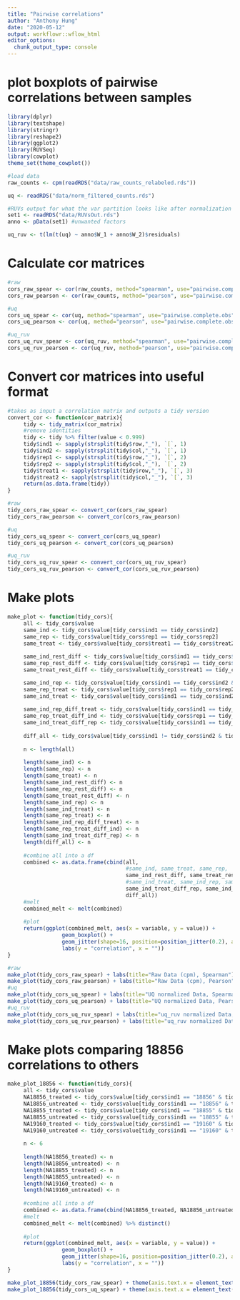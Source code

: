 ```yaml
---
title: "Pairwise correlations"
author: "Anthony Hung"
date: "2020-05-12"
output: workflowr::wflow_html
editor_options:
  chunk_output_type: console
---
```


# plot boxplots of pairwise correlations between samples

```r
library(dplyr)
library(textshape)
library(stringr)
library(reshape2)
library(ggplot2)
library(RUVSeq)
library(cowplot)
theme_set(theme_cowplot())

#load data
raw_counts <- cpm(readRDS("data/raw_counts_relabeled.rds"))

uq <- readRDS("data/norm_filtered_counts.rds")

#RUVs output for what the var partition looks like after normalization
set1 <- readRDS("data/RUVsOut.rds")
anno <- pData(set1) #unwanted factors

uq_ruv <- t(lm(t(uq) ~ anno$W_1 + anno$W_2)$residuals)
```

# Calculate cor matrices

```r
#raw
cors_raw_spear <- cor(raw_counts, method="spearman", use="pairwise.complete.obs")
cors_raw_pearson <- cor(raw_counts, method="pearson", use="pairwise.complete.obs")

#uq
cors_uq_spear <- cor(uq, method="spearman", use="pairwise.complete.obs")
cors_uq_pearson <- cor(uq, method="pearson", use="pairwise.complete.obs")

#uq_ruv
cors_uq_ruv_spear <- cor(uq_ruv, method="spearman", use="pairwise.complete.obs")
cors_uq_ruv_pearson <- cor(uq_ruv, method="pearson", use="pairwise.complete.obs")
```

# Convert cor matrices into useful format

```r
#takes as input a correlation matrix and outputs a tidy version
convert_cor <- function(cor_matrix){
     tidy <- tidy_matrix(cor_matrix)
     #remove identities
     tidy <- tidy %>% filter(value < 0.999)
     tidy$ind1 <- sapply(strsplit(tidy$row,"_"), `[`, 1)
     tidy$ind2 <- sapply(strsplit(tidy$col,"_"), `[`, 1)
     tidy$rep1 <- sapply(strsplit(tidy$row,"_"), `[`, 2)
     tidy$rep2 <- sapply(strsplit(tidy$col,"_"), `[`, 2)
     tidy$treat1 <- sapply(strsplit(tidy$row,"_"), `[`, 3)
     tidy$treat2 <- sapply(strsplit(tidy$col,"_"), `[`, 3)
     return(as.data.frame(tidy))
}

#raw
tidy_cors_raw_spear <- convert_cor(cors_raw_spear)
tidy_cors_raw_pearson <- convert_cor(cors_raw_pearson)

#uq
tidy_cors_uq_spear <- convert_cor(cors_uq_spear)
tidy_cors_uq_pearson <- convert_cor(cors_uq_pearson)

#uq_ruv
tidy_cors_uq_ruv_spear <- convert_cor(cors_uq_ruv_spear)
tidy_cors_uq_ruv_pearson <- convert_cor(cors_uq_ruv_pearson)
```

# Make plots

```r
make_plot <- function(tidy_cors){
     all <- tidy_cors$value
     same_ind <- tidy_cors$value[tidy_cors$ind1 == tidy_cors$ind2]
     same_rep <- tidy_cors$value[tidy_cors$rep1 == tidy_cors$rep2]
     same_treat <- tidy_cors$value[tidy_cors$treat1 == tidy_cors$treat2]
     
     same_ind_rest_diff <- tidy_cors$value[tidy_cors$ind1 == tidy_cors$ind2 & tidy_cors$rep1 != tidy_cors$rep2 & tidy_cors$treat1 != tidy_cors$treat2]
     same_rep_rest_diff <- tidy_cors$value[tidy_cors$rep1 == tidy_cors$rep2 & tidy_cors$ind1 != tidy_cors$ind2 & tidy_cors$treat1 != tidy_cors$treat2]
     same_treat_rest_diff <- tidy_cors$value[tidy_cors$treat1 == tidy_cors$treat2 & tidy_cors$ind1 != tidy_cors$ind2 & tidy_cors$rep1 != tidy_cors$rep2]

     same_ind_rep <- tidy_cors$value[tidy_cors$ind1 == tidy_cors$ind2 & tidy_cors$rep1 == tidy_cors$rep2]
     same_rep_treat <- tidy_cors$value[tidy_cors$rep1 == tidy_cors$rep2 & tidy_cors$treat1 == tidy_cors$treat2]
     same_ind_treat <- tidy_cors$value[tidy_cors$ind1 == tidy_cors$ind2 & tidy_cors$treat1 == tidy_cors$treat2]
     
     same_ind_rep_diff_treat <- tidy_cors$value[tidy_cors$ind1 == tidy_cors$ind2 & tidy_cors$rep1 == tidy_cors$rep2 & tidy_cors$treat1 != tidy_cors$treat2]
     same_rep_treat_diff_ind <- tidy_cors$value[tidy_cors$rep1 == tidy_cors$rep2 & tidy_cors$treat1 == tidy_cors$treat2 & tidy_cors$ind1 != tidy_cors$ind2]
     same_ind_treat_diff_rep <- tidy_cors$value[tidy_cors$ind1 == tidy_cors$ind2 & tidy_cors$treat1 == tidy_cors$treat2 & tidy_cors$rep1 != tidy_cors$rep2]
     
     diff_all <- tidy_cors$value[tidy_cors$ind1 != tidy_cors$ind2 & tidy_cors$rep1 != tidy_cors$rep2 & tidy_cors$treat1 != tidy_cors$treat2]
     
     n <- length(all)
     
     length(same_ind) <- n
     length(same_rep) <- n
     length(same_treat) <- n
     length(same_ind_rest_diff) <- n
     length(same_rep_rest_diff) <- n
     length(same_treat_rest_diff) <- n
     length(same_ind_rep) <- n
     length(same_ind_treat) <- n
     length(same_rep_treat) <- n
     length(same_ind_rep_diff_treat) <- n
     length(same_rep_treat_diff_ind) <- n
     length(same_ind_treat_diff_rep) <- n
     length(diff_all) <- n
     
     #combine all into a df
     combined <- as.data.frame(cbind(all, 
                                     #same_ind, same_treat, same_rep, 
                                     same_ind_rest_diff, same_treat_rest_diff, same_rep_rest_diff,
                                     #same_ind_treat, same_ind_rep, same_rep_treat,
                                     same_ind_treat_diff_rep, same_ind_rep_diff_treat, same_rep_treat_diff_ind,
                                     diff_all))
     #melt
     combined_melt <- melt(combined)
     
     #plot
     return(ggplot(combined_melt, aes(x = variable, y = value)) +
                 geom_boxplot() +
                 geom_jitter(shape=16, position=position_jitter(0.2), alpha = 0.2) +
                 labs(y = "correlation", x = ""))
}

#raw
make_plot(tidy_cors_raw_spear) + labs(title="Raw Data (cpm), Spearman")
make_plot(tidy_cors_raw_pearson) + labs(title="Raw Data (cpm), Pearson")
#uq
make_plot(tidy_cors_uq_spear) + labs(title="UQ normalized Data, Spearman")
make_plot(tidy_cors_uq_pearson) + labs(title="UQ normalized Data, Pearson")
#uq_ruv
make_plot(tidy_cors_uq_ruv_spear) + labs(title="uq_ruv normalized Data, Spearman")
make_plot(tidy_cors_uq_ruv_pearson) + labs(title="uq_ruv normalized Data, Pearson")
```

# Make plots comparing 18856 correlations to others

```r
make_plot_18856 <- function(tidy_cors){
     all <- tidy_cors$value
     NA18856_treated <- tidy_cors$value[tidy_cors$ind1 == "18856" & tidy_cors$ind2 == "18856" & tidy_cors$treat1 == "S" & tidy_cors$treat2 == "S"]
     NA18856_untreated <- tidy_cors$value[tidy_cors$ind1 == "18856" & tidy_cors$ind2 == "18856" & tidy_cors$treat1 == "U" & tidy_cors$treat2 == "U"]
     NA18855_treated <- tidy_cors$value[tidy_cors$ind1 == "18855" & tidy_cors$ind2 == "18855" & tidy_cors$treat1 == "S" & tidy_cors$treat2 == "S"]
     NA18855_untreated <- tidy_cors$value[tidy_cors$ind1 == "18855" & tidy_cors$ind2 == "18855" & tidy_cors$treat1 == "U" & tidy_cors$treat2 == "U"] 
     NA19160_treated <- tidy_cors$value[tidy_cors$ind1 == "19160" & tidy_cors$ind2 == "19160" & tidy_cors$treat1 == "S" & tidy_cors$treat2 == "S"]
     NA19160_untreated <- tidy_cors$value[tidy_cors$ind1 == "19160" & tidy_cors$ind2 == "19160" & tidy_cors$treat1 == "U" & tidy_cors$treat2 == "U"]
     
     n <- 6
     
     length(NA18856_treated) <- n
     length(NA18856_untreated) <- n
     length(NA18855_treated) <- n
     length(NA18855_untreated) <- n
     length(NA19160_treated) <- n
     length(NA19160_untreated) <- n
     
     #combine all into a df
     combined <- as.data.frame(cbind(NA18856_treated, NA18856_untreated, NA18855_treated, NA18855_untreated, NA19160_treated, NA19160_untreated))
     #melt
     combined_melt <- melt(combined) %>% distinct()
     
     #plot
     return(ggplot(combined_melt, aes(x = variable, y = value)) +
                 geom_boxplot() +
                 geom_jitter(shape=16, position=position_jitter(0.2), alpha = 0.5) +
                 labs(y = "correlation", x = ""))
}

make_plot_18856(tidy_cors_raw_spear) + theme(axis.text.x = element_text(angle = 45, hjust = 1))
make_plot_18856(tidy_cors_uq_spear) + theme(axis.text.x = element_text(angle = 45, hjust = 1))
```

